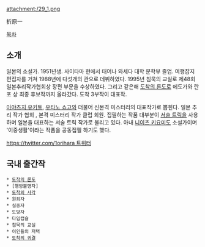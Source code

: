 attachment:/29_1.png

折原一

[[목차]]

== 소개 ==
일본의 소설가. 1951년생. 사이타마 현에서 태어나 와세다 대학 문학부 졸업. 여행잡지 편집자를 거쳐 1988년에 다섯개의 관으로 데뷔하였다. 1995년 침묵의 교실로 제48회 일본추리작가협회상 장편 부문을 수상하였다. 그리고 같은해 [[도착의 론도]]로 에도가와 란포 상 최종 후보작까지 올라갔다. 도착 3부작이 대표작.   

[[아야츠지 유키토]], [[우타노 쇼고]]와 더불어 신본격 미스터리의 대표작가로 뽑힌다. 일본 추리 작가 협회 , 본격 미스터리 작가 클럽 회원. 집필하는 작품 대부분이 [[서술 트릭]]을 사용하며 일본을 대표하는 서술 트릭 작가로 불리고 있다. 아내 [[니이츠 키요미]]도 소설가이며 '이중생활'이라는 작품을 공동집필 하기도 했다.

[[https://twitter.com/1orihara 트위터]]

== 국내 출간작 ==
 * [[도착의 론도]] 
 * [행방불명자]
 * [[도착의 사각]]
 * 원죄자
 * 실종자
 * 도망자
 * 타임캡슐
 * 침묵의 교실 
 * 이인들의 저택
 * [[도착의 귀결]]
